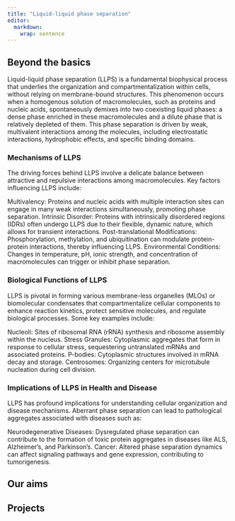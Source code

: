 ```yaml
---
title: "Liquid-liquid phase separation"
editor: 
  markdown: 
    wrap: sentence
---
```


## Beyond the basics

Liquid-liquid phase separation (LLPS) is a fundamental biophysical process that underlies the organization and compartmentalization within cells, without relying on membrane-bound structures. This phenomenon occurs when a homogenous solution of macromolecules, such as proteins and nucleic acids, spontaneously demixes into two coexisting liquid phases: a dense phase enriched in these macromolecules and a dilute phase that is relatively depleted of them. This phase separation is driven by weak, multivalent interactions among the molecules, including electrostatic interactions, hydrophobic effects, and specific binding domains.

### Mechanisms of LLPS

The driving forces behind LLPS involve a delicate balance between attractive and repulsive interactions among macromolecules. Key factors influencing LLPS include:

Multivalency: Proteins and nucleic acids with multiple interaction sites can engage in many weak interactions simultaneously, promoting phase separation.
Intrinsic Disorder: Proteins with intrinsically disordered regions (IDRs) often undergo LLPS due to their flexible, dynamic nature, which allows for transient interactions.
Post-translational Modifications: Phosphorylation, methylation, and ubiquitination can modulate protein-protein interactions, thereby influencing LLPS.
Environmental Conditions: Changes in temperature, pH, ionic strength, and concentration of macromolecules can trigger or inhibit phase separation.

### Biological Functions of LLPS

LLPS is pivotal in forming various membrane-less organelles (MLOs) or biomolecular condensates that compartmentalize cellular components to enhance reaction kinetics, protect sensitive molecules, and regulate biological processes. Some key examples include:

Nucleoli: Sites of ribosomal RNA (rRNA) synthesis and ribosome assembly within the nucleus.
Stress Granules: Cytoplasmic aggregates that form in response to cellular stress, sequestering untranslated mRNAs and associated proteins.
P-bodies: Cytoplasmic structures involved in mRNA decay and storage.
Centrosomes: Organizing centers for microtubule nucleation during cell division.

### Implications of LLPS in Health and Disease
LLPS has profound implications for understanding cellular organization and disease mechanisms. Aberrant phase separation can lead to pathological aggregates associated with diseases such as:

Neurodegenerative Diseases: Dysregulated phase separation can contribute to the formation of toxic protein aggregates in diseases like ALS, Alzheimer's, and Parkinson's.
Cancer: Altered phase separation dynamics can affect signaling pathways and gene expression, contributing to tumorigenesis.

## Our aims

## Projects
